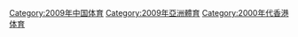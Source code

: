 {{Year by category
|m=2
|c=0
|d=0
|y=9
|cat=香港體育
|sortkey=體育
|parent=各年香港體育
|subcat=2009年香港}}

[[Category:2009年中国体育|Category:2009年中国体育]]
[[Category:2009年亞洲體育|Category:2009年亞洲體育]]
[[Category:2000年代香港体育|Category:2000年代香港体育]]